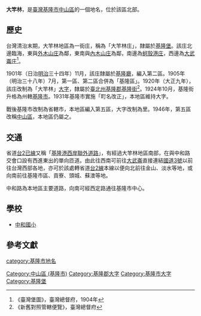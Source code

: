 {{noteTA
|1 = zh-cn:庄; zh-hk:庄; zh-tw:庄;
}}
'''大竿林'''，是[[臺灣|臺灣]][[基隆市|基隆市]][[中山區_(基隆市)|中山區]]的一個地名，位於該區北部。

==歷史==
台灣清治末期，大竿林地區為一街庄，稱為「大竿林庄」，隸屬於[[基隆堡|基隆堡]]。該庄北邊臨海，東與[[外木山庄|外木山庄]]為鄰，東南與[[內木山庄|內木山庄]]為鄰，南邊為[[蚵殼港_(基隆市)|蚵殼港庄]]，西邊為[[大武崙庄|大武崙庄]]<ref>《臺灣堡圖》，臺灣總督府，1904年</ref>。

1901年（日治[[明治|明治]]三十四年）11月，該庄隸屬於[[基隆廳|基隆廳]]，編入第二區。1905年（明治三十八年）7月，第一區、第二區合併為「基隆區」。1920年（大正九年），該庄改制為「大竿林」[[大字|大字]]，隸屬於[[臺北州|臺北州]][[基隆郡|基隆郡]][[基隆街_(基隆郡)|基隆街]]<ref>《新舊對照管轄便覽》，臺灣總督府</ref>。1924年10月，基隆街升格為州轄[[基隆市_(州轄市)|基隆市]]。1931年基隆市實施「町名改正」，本地區維持大字。

戰後基隆市改制為省轄市，本地區編入第五區，大字改制為里。1946年，第五區改稱[[中山區_(基隆市)|中山區]]，本地區仍屬之。

==交通==
省道[[台2已線|台2已線]]又稱「[[基隆港西岸聯外道路|基隆港西岸聯外道路]]」，有經過大竿林地區南部，在與中和路交會口設有西進東出的單向匝道。由此往西南可前往[[大武崙|大武崙]]直接連結[[福爾摩沙高速公路|國道3號]]以前往台灣西部各地，亦可於該處轉省道[[台2線|台2線]]本線以便向北前往金山、淡水等地，或向南前往基隆市區、貢寮、頭城、蘇澳等地。

中和路為本地區主要道路，向南可經西定路通往基隆市中心。

==學校==
*[[中和國小|中和國小]]

==參考文獻==
{{reflist}}

{{基隆郡}}
{{基隆市舊町名}}

[[category:基隆市地名|category:基隆市地名]]
[[Category:中山區_(基隆市)|Category:中山區 (基隆市)]]
[[Category:基隆郡大字|Category:基隆郡大字]]
[[Category:基隆市大字|Category:基隆市大字]]
[[Category:基隆堡|Category:基隆堡]]